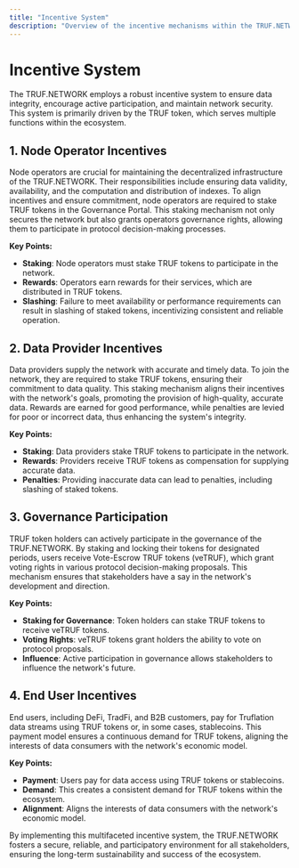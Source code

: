 ---
title: "Incentive System"
description: "Overview of the incentive mechanisms within the TRUF.NETWORK."
---

# Incentive System

The TRUF.NETWORK employs a robust incentive system to ensure data integrity, encourage active participation, and maintain network security. This system is primarily driven by the TRUF token, which serves multiple functions within the ecosystem.

## 1. Node Operator Incentives

Node operators are crucial for maintaining the decentralized infrastructure of the TRUF.NETWORK. Their responsibilities include ensuring data validity, availability, and the computation and distribution of indexes. To align incentives and ensure commitment, node operators are required to stake TRUF tokens in the Governance Portal. This staking mechanism not only secures the network but also grants operators governance rights, allowing them to participate in protocol decision-making processes.

**Key Points:**

- **Staking**: Node operators must stake TRUF tokens to participate in the network.
- **Rewards**: Operators earn rewards for their services, which are distributed in TRUF tokens.
- **Slashing**: Failure to meet availability or performance requirements can result in slashing of staked tokens, incentivizing consistent and reliable operation.

## 2. Data Provider Incentives

Data providers supply the network with accurate and timely data. To join the network, they are required to stake TRUF tokens, ensuring their commitment to data quality. This staking mechanism aligns their incentives with the network's goals, promoting the provision of high-quality, accurate data. Rewards are earned for good performance, while penalties are levied for poor or incorrect data, thus enhancing the system's integrity.

**Key Points:**

- **Staking**: Data providers stake TRUF tokens to participate in the network.
- **Rewards**: Providers receive TRUF tokens as compensation for supplying accurate data.
- **Penalties**: Providing inaccurate data can lead to penalties, including slashing of staked tokens.

## 3. Governance Participation

TRUF token holders can actively participate in the governance of the TRUF.NETWORK. By staking and locking their tokens for designated periods, users receive Vote-Escrow TRUF tokens (veTRUF), which grant voting rights in various protocol decision-making proposals. This mechanism ensures that stakeholders have a say in the network's development and direction.

**Key Points:**

- **Staking for Governance**: Token holders can stake TRUF tokens to receive veTRUF tokens.
- **Voting Rights**: veTRUF tokens grant holders the ability to vote on protocol proposals.
- **Influence**: Active participation in governance allows stakeholders to influence the network's future.

## 4. End User Incentives

End users, including DeFi, TradFi, and B2B customers, pay for Truflation data streams using TRUF tokens or, in some cases, stablecoins. This payment model ensures a continuous demand for TRUF tokens, aligning the interests of data consumers with the network's economic model.

**Key Points:**

- **Payment**: Users pay for data access using TRUF tokens or stablecoins.
- **Demand**: This creates a consistent demand for TRUF tokens within the ecosystem.
- **Alignment**: Aligns the interests of data consumers with the network's economic model.

By implementing this multifaceted incentive system, the TRUF.NETWORK fosters a secure, reliable, and participatory environment for all stakeholders, ensuring the long-term sustainability and success of the ecosystem.
